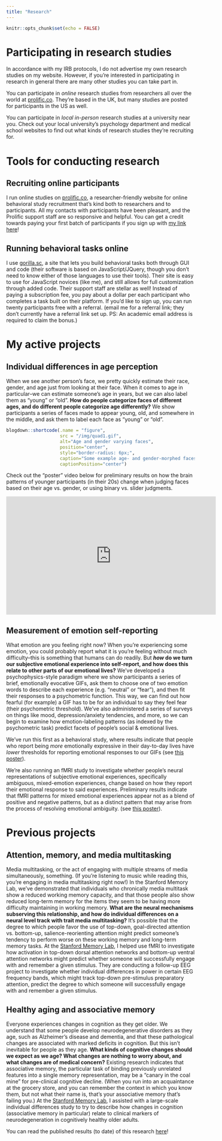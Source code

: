 ```yaml
---
title: "Research"
---
```


```r
knitr::opts_chunk$set(echo = FALSE)
```

# Participating in research studies

In accordance with my IRB protocols, I do not advertise my own research studies on my website. However, if you're interested in participating in research in general there are many other studies you can take part in.

You can participate in _online_ research studies from researchers all over the world at [prolific.co](https://prolific.co). They're based in the UK, but many studies are posted for participants in the US as well.

You can participate in _local in-person_ research studies at a university near you. Check out your local university's psychology department and medical school websites to find out what kinds of research studies they're recruiting for.

# Tools for conducting research

## Recruiting online participants

I run online studies on [prolific.co](https://prolific.co), a researcher-friendly website for online behavioral study recruitment that's kind both to researchers and to participants. All my contacts with participants have been pleasant, and the Prolific support staff are so responsive and helpful. You can get a credit towards paying your first batch of participants if you sign up with [my link here](https://www.prolific.co/r?ref=N8XQG222)!

## Running behavioral tasks online

I use [gorilla.sc](https://gorilla.sc/?utm_medium=referral&utm_source=monicathieu.com), a site that lets you build behavioral tasks both through GUI and code (their software is based on JavaScript/JQuery, though you don't need to know either of those languages to use their tools). Their site is easy to use for JavaScript novices (like me), and still allows for full customization through added code. Their support staff are stellar as well! Instead of paying a subscription fee, you pay about a dollar per each participant who completes a task built on their platform. If you'd like to sign up, you can run twenty participants free with a referral. (email me for a referral link; they don't currently have a referral link set up. PS: An academic email address is required to claim the bonus.)

# My active projects

## Individual differences in age perception

When we see another person’s face, we pretty quickly estimate their race, gender, and age just from looking at their face. When it comes to age in particular--we can estimate someone’s age in years, but we can also label them as “young” or “old”. **How do people categorize faces of different ages, and do different people categorize age differently?** We show participants a series of faces made to appear young, old, and somewhere in the middle, and ask them to label each face as “young” or “old”.

```r
blogdown::shortcode(.name = "figure",
                    src = "/img/quad1.gif",
                    alt="Age and gender varying faces",
                    position="center",
                    style="border-radius: 6px;",
                    caption="Some example age- and gender-morphed faces. (People don't actually see them animated in the study, just one at a time!)", 
                    captionPosition="center")
```

Check out the "poster" video below for preliminary results on how the brain patterns of younger participants (in their 20s) change when judging faces based on their age vs. gender, or using binary vs. slider judgments.

<iframe width="560" height="315" src="https://www.youtube.com/embed/cv1ejXoJS38" title="YouTube video player" frameborder="0" allow="accelerometer; autoplay; clipboard-write; encrypted-media; gyroscope; picture-in-picture" allowfullscreen></iframe>

## Measurement of emotion self-reporting

What emotion are you feeling right now? When you're experiencing some emotion, you could probably report what it is you're feeling without much difficulty--this is something that humans can do readily. But **_how_ do we turn our subjective emotional experience into self-report, and how does this relate to other parts of our emotional lives?** We've developed a psychophysics-style paradigm where we show participants a series of brief, emotionally evocative GIFs, ask them to choose one of two emotion words to describe each experience (e.g. "neutral" or "fear"), and then fit their responses to a psychometric function. This way, we can find out how fearful (for example) a GIF has to be for an individual to say they feel fear (their psychometric threshold). We’ve also administered a series of surveys on things like mood, depression/anxiety tendencies, and more, so we can begin to examine how emotion-labeling patterns (as indexed by the psychometric task) predict facets of people's social & emotional lives.

We've run this first as a behavioral study, where results indicate that people who report being _more_ emotionally expressive in their day-to-day lives have _lower_ thresholds for reporting emotional responses to our GIFs (see [this poster](https://osf.io/ubxtm/)). 

We’re also running an fMRI study to investigate whether people's neural representations of subjective emotional experiences, specifically ambiguous, mixed-emotion experiences, change based on how they report their emotional response to said experiences. Preliminary results indicate that fMRI patterns for mixed emotional experiences appear not as a blend of positive and negative patterns, but as a distinct pattern that may arise from the process of resolving emotional ambiguity. (see [this poster](https://society-for-affective-science.org/list-of-sas-virtual-posters-2020/entry/5196/?gvid=7225)).

# Previous projects

## Attention, memory, and media multitasking

Media multitasking, or the act of engaging with multiple streams of media simultaneously, something. (If you're listening to music while reading this, you're engaging in media multitasking right now!) In the Stanford Memory Lab, we've demonstrated that individuals who chronically media multitask show a reduced working memory capacity, and that those people also show reduced long-term memory for the items they seem to be having more difficulty maintaining in working memory. **What are the neural mechanisms subserving this relationship, and how do individual differences on a neural level track with trait media multitasking?** It's possible that the degree to which people favor the use of top-down, goal-directed attention vs. bottom-up, salience-reorienting attention might predict someone's tendency to perform worse on these working memory and long-term memory tasks. At the [Stanford Memory Lab](https://memorylab.stanford.edu), I helped use fMRI to investigate how activation in top-down dorsal attention networks and bottom-up ventral attention networks might predict whether someone will successfully engage with and remember a given stimulus. They are conducting a follow-up EEG project to investigate whether individual differences in power in certain EEG frequency bands, which might track top-down pre-stimulus preparatory attention, predict the degree to which someone will successfully engage with and remember a given stimulus.

## Healthy aging and associative memory

Everyone experiences changes in cognition as they get older. We understand that some people develop neurodegenerative disorders as they age, such as Alzheimer's disease and dementia, and that these pathological changes are associated with marked deficits in cognition. But this isn't inevitable for people as they age. **What kinds of cognitive changes should we expect as we age? What changes are nothing to worry about, and what changes are of medical concern?** Existing research indicates that associative memory, the particular task of binding previously unrelated features into a single memory representation, may be a "canary in the coal mine" for pre-clinical cognitive decline. (When you run into an acquaintance at the grocery store, and you can remember the context in which you know them, but not what their name is, that's your associative memory that's failing you.) At the [Stanford Memory Lab](https://memorylab.stanford.edu), I assisted with a large-scale individual differences study to try to describe how changes in cognition (associative memory in particular) relate to clinical markers of neurodegeneration in cognitively healthy older adults.

You can read the published results (to date) of this research [here](https://elifesciences.org/articles/55335)!
